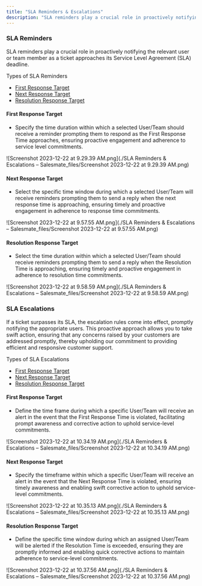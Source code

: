 ```yaml
---
title: "SLA Reminders & Escalations"
description: "SLA reminders play a crucial role in proactively notifying the relevant user or team member as a ticket approaches its Service Level Agreement (SLA) d..."
---
```


### SLA Reminders

SLA reminders play a crucial role in proactively notifying the relevant user or team member as a ticket approaches its Service Level Agreement (SLA) deadline.

Types of SLA Reminders

*   [First Response Target](https://support.salesmate.io/hc/en-us/articles/26683886794393-SLA-Reminders-Escalations#h_01HJ5WXF9TPW8W97CYFG0CE9ZV) 
*   [Next Response Target](https://support.salesmate.io/hc/en-us/articles/26683886794393-SLA-Reminders-Escalations#h_01HJ7VHKWH72JBW1X2Q1SJQP3H) 
*   [Resolution Response Target](https://support.salesmate.io/hc/en-us/articles/26683886794393-SLA-Reminders-Escalations#h_01HJ7VSJ8514VJDFEXVZXMH8C6)

#### First Response Target 

*   Specify the time duration within which a selected User/Team should receive a reminder prompting them to respond as the First Response Time approaches, ensuring proactive engagement and adherence to service level commitments.

![Screenshot 2023-12-22 at 9.29.39 AM.png](./SLA Reminders & Escalations – Salesmate_files/Screenshot 2023-12-22 at 9.29.39 AM.png)

#### Next Response Target 

*   Select the specific time window during which a selected User/Team will receive reminders prompting them to send a reply when the next response time is approaching, ensuring timely and proactive engagement in adherence to response time commitments.

![Screenshot 2023-12-22 at 9.57.55 AM.png](./SLA Reminders & Escalations – Salesmate_files/Screenshot 2023-12-22 at 9.57.55 AM.png)

#### Resolution Response Target

*   Select the time duration within which a selected User/Team should receive reminders prompting them to send a reply when the Resolution Time is approaching, ensuring timely and proactive engagement in adherence to resolution time commitments.

![Screenshot 2023-12-22 at 9.58.59 AM.png](./SLA Reminders & Escalations – Salesmate_files/Screenshot 2023-12-22 at 9.58.59 AM.png)

### SLA Escalations

If a ticket surpasses its SLA, the escalation rules come into effect, promptly notifying the appropriate users. This proactive approach allows you to take swift action, ensuring that any concerns raised by your customers are addressed promptly, thereby upholding our commitment to providing efficient and responsive customer support.

Types of SLA Escalations

*   [First Response Target](https://support.salesmate.io/hc/en-us/articles/26683886794393-SLA-Reminders-Escalations#h_01HJ7X5WGVDSPEW20FMAM2A1TX)
*   [Next Response Target](https://support.salesmate.io/hc/en-us/articles/26683886794393-SLA-Reminders-Escalations#h_01HJ7XZE18T9W36GS5Z7S7R393)
*   [Resolution Response Target](https://support.salesmate.io/hc/en-us/articles/26683886794393-SLA-Reminders-Escalations#h_01HJ7Y81XF40FWK226BRTP7BQ2)

#### First Response Target

*   Define the time frame during which a specific User/Team will receive an alert in the event that the First Response Time is violated, facilitating prompt awareness and corrective action to uphold service-level commitments.

![Screenshot 2023-12-22 at 10.34.19 AM.png](./SLA Reminders & Escalations – Salesmate_files/Screenshot 2023-12-22 at 10.34.19 AM.png)

#### Next Response Target

*   Specify the timeframe within which a specific User/Team will receive an alert in the event that the Next Response Time is violated, ensuring timely awareness and enabling swift corrective action to uphold service-level commitments.

![Screenshot 2023-12-22 at 10.35.13 AM.png](./SLA Reminders & Escalations – Salesmate_files/Screenshot 2023-12-22 at 10.35.13 AM.png)

#### Resolution Response Target

*   Define the specific time window during which an assigned User/Team will be alerted if the Resolution Time is exceeded, ensuring they are promptly informed and enabling quick corrective actions to maintain adherence to service-level commitments.

![Screenshot 2023-12-22 at 10.37.56 AM.png](./SLA Reminders & Escalations – Salesmate_files/Screenshot 2023-12-22 at 10.37.56 AM.png)